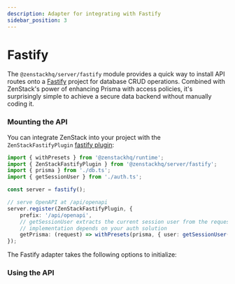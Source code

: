 ```yaml
---
description: Adapter for integrating with Fastify
sidebar_position: 3
---
```



# Fastify

The `@zenstackhq/server/fastify` module provides a quick way to install API routes onto a [Fastify](https://www.fastify.io/) project for database CRUD operations. Combined with ZenStack's power of enhancing Prisma with access policies, it's surprisingly simple to achieve a secure data backend without manually coding it.

### Mounting the API

You can integrate ZenStack into your project with the `ZenStackFastifyPlugin` [fastify plugin](https://www.fastify.io/docs/latest/Reference/Plugins/):

```ts
import { withPresets } from '@zenstackhq/runtime';
import { ZenStackFastifyPlugin } from '@zenstackhq/server/fastify';
import { prisma } from './db.ts';
import { getSessionUser } from './auth.ts';

const server = fastify();

// serve OpenAPI at /api/openapi
server.register(ZenStackFastifyPlugin, {
    prefix: '/api/openapi',
    // getSessionUser extracts the current session user from the request, its
    // implementation depends on your auth solution
    getPrisma: (request) => withPresets(prisma, { user: getSessionUser(request) }),
});
```

The Fastify adapter takes the following options to initialize:

<AdapterOptions getPrisma='(request: FastifyRequest, reply: FastifyReply) => unknown | Promise<unknown>' />

### Using the API

<UsingAPI />

<ErrorHandling />

